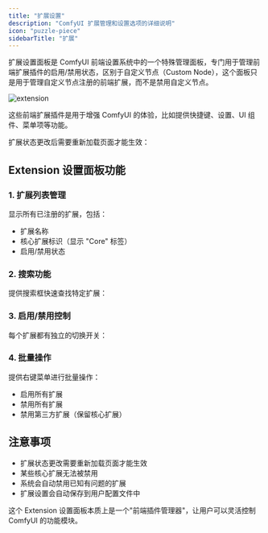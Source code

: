```yaml
---
title: "扩展设置"
description: "ComfyUI 扩展管理和设置选项的详细说明"
icon: "puzzle-piece"
sidebarTitle: "扩展"
---
```


扩展设置面板是 ComfyUI 前端设置系统中的一个特殊管理面板，专门用于管理前端扩展插件的启用/禁用状态，区别于自定义节点（Custom Node），这个面板只是用于管理自定义节点注册的前端扩展，而不是禁用自定义节点。

![extension](/images/interface/setting/extension/extension.jpg)

这些前端扩展插件是用于增强 ComfyUI 的体验，比如提供快捷键、设置、UI 组件、菜单项等功能。

扩展状态更改后需要重新加载页面才能生效： 

## Extension 设置面板功能

### 1. 扩展列表管理
显示所有已注册的扩展，包括：
- 扩展名称
- 核心扩展标识（显示 "Core" 标签）
- 启用/禁用状态

### 2. 搜索功能
提供搜索框快速查找特定扩展：

### 3. 启用/禁用控制
每个扩展都有独立的切换开关：

### 4. 批量操作
提供右键菜单进行批量操作：
- 启用所有扩展
- 禁用所有扩展  
- 禁用第三方扩展（保留核心扩展）


## 注意事项

- 扩展状态更改需要重新加载页面才能生效
- 某些核心扩展无法被禁用
- 系统会自动禁用已知有问题的扩展
- 扩展设置会自动保存到用户配置文件中

这个 Extension 设置面板本质上是一个"前端插件管理器"，让用户可以灵活控制 ComfyUI 的功能模块。